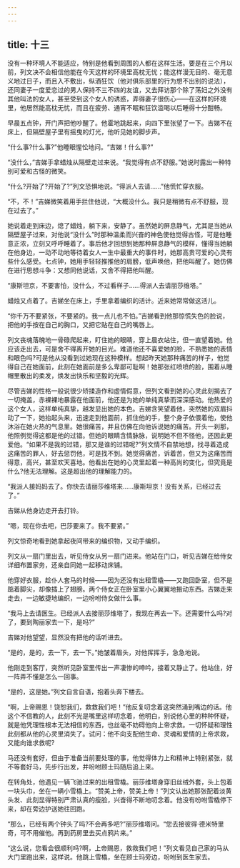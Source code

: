 ```yaml
---
---
---
```

title: 十三
---




没有一种环境人不能适应，特别是他看到周围的人都在这样生活。要是在三个月以前，列文决不会相信他能在今天这样的环境里高枕无忧；能这样漫无目的、毫无意义地过日子，而且入不敷出，纵酒狂饮（他对俱乐部里的行为想不出别的说法），还同妻子一度爱恋过的男人保持不三不四的友谊，又去拜访那个除了荡妇之外没有其他叫法的女人，甚至受到这个女人的诱惑，弄得妻子很伤心——在这样的环境里，他居然能高枕无忧，而且在疲劳、通宵不眠和狂饮滥喝以后睡得十分酣畅。

早晨五点钟，开门声把他吵醒了。他霍地跳起来，向四下里张望了一下。吉娣不在床上，但隔壁屋子里有摇曳的灯光，他听见她的脚步声。

“什么事?什么事?”他睡眼惺忪地问。“吉娣！什么事?”

“没什么，”吉娣手拿蜡烛从隔壁走过来说。“我觉得有点不舒服。”她说时露出一种特别可爱和古怪的微笑。

“什么?开始了?开始了?”列文恐惧地说。“得派人去请……”他慌忙穿衣服。

“不，不！”吉娣微笑着用手拦住他说，“大概没什么。我只是稍微有点不舒服，现在过去了。”

她说着走到床边，熄了蜡烛，躺下来，安静了。虽然她的屏息静气，尤其是当她从隔壁屋子过来，对他说“没什么”时那种温柔而兴奋的神色使他觉得古怪，可是他睡意正浓，立刻又呼呼睡着了。事后他才回想到她那种屏息静气的模样，懂得当她躺在他身边，一动不动地等待着女人一生中最重大的事件时，她那高贵可爱的心灵有些什么感受。七点钟，她用手轻轻推推他的肩膀，低声唤他，把他叫醒了。她仿佛在进行思想斗争：又想同他说话，又舍不得把他叫醒。

“康斯坦京，不要害怕，没什么，不过看样子……得派人去请丽莎维塔。”

蜡烛又点着了。吉娣坐在床上，手里拿着编织的活计。近来她常常做这活儿。

“你千万不要紧张，不要紧的。我一点儿也不怕。”吉娣看到他那惊慌失色的脸说，把他的手按在自己的胸口，又把它贴在自己的嘴唇上。

列文丧魂落魄地一骨碌爬起来，盯住她的眼睛，穿上晨衣站住，但一直望着她。他应该走出去，可是舍不得离开她的目光。难道他还不喜爱她的脸，不熟悉她的表情和眼色吗?可是他从没看到过她现在这种模样。想起昨天她那种痛苦的样子，他觉得自己在她面前，此刻在她面前是多么卑鄙可耻啊！她那张红喷喷的脸，围着从睡帽里散出的柔发，焕发出快乐和坚毅的光辉。

尽管吉娣的性格一般说很少矫揉造作和虚情假意，但列文看到她的心灵此刻揭去了一切掩盖，赤裸裸地暴露在他面前，他还是为她的单纯真挚而深深感动。他热爱的这个女人，这样单纯真挚，越发显出她的本色。吉娣含笑望着他，突然她的双眉抖动了一下，她抬起头来，迅速走到他面前，抓住他的手，整个身子依偎着他，使他沐浴在她火热的气息里。她很痛苦，并且仿佛在向他诉说她的痛苦。开头一刹那，他照例觉得这都是他的过错。但她的眼睛含情脉脉，说明她不但不怪他，还因此更爱他。“如果不是我的过错，那又是谁的过错呢?”列文情不自禁地想，找寻着造成这痛苦的罪人，好去惩罚他，可是找不到。她觉得痛苦，诉着苦，但又为这痛苦而得意，高兴，甚至欢天喜地。他看出在她的心灵里起着一种高尚的变化，但究竟是什么?他无法理解。这是超出他的理解能力的。

“我派人接妈妈去了。你快去请丽莎维塔来……康斯坦京！没有关系，已经过去了。”

吉娣从他身边走开去打铃。

“嗯，现在你去吧，巴莎要来了。我不要紧。”

列文惊奇地看到她拿起夜间带来的编织物，又动手编织。

列文从一扇门里出去，听见侍女从另一扇门进来。他站在门口，听见吉娣在给侍女详细布置家务，还亲自同她一起移动床铺。

他穿好衣服，趁仆人套马的时候——因为还没有出租雪橇——又跑回卧室，但不是踮着脚尖，却像插上了翅膀。两个侍女正在卧室里小心翼翼地搬动东西。吉娣走来走去，一边敏捷地编织，一边吩咐侍女做什么事。

“我马上去请医生。已经派人去接丽莎维塔了，我现在再去一下。还需要什么吗?对了，要到陶丽家去一下，是吗?”

吉娣对他望望，显然没有把他的话听进去。

“是的，是的，去一下，去一下。”她皱着眉头，对他挥挥手，急急地说。

他刚走到客厅，突然听见卧室里传出一声凄惨的呻吟，接着又静止了。他站住，好一阵弄不懂是怎么一回事。

“是的，这是她。”列文自言自语，抱着头奔下楼去。

“啊，上帝赐恩！饶恕我们，救救我们吧！”他反复叨念着这突然涌到嘴边的话。他这个不信教的人，此刻不光是嘴里这样叨念着，他明白，别说他心里的种种怀疑，就是他凭理性根本无法相信的东西，也丝毫不妨碍他向上帝求救。一切怀疑和理性此刻都从他的心灵里消失了。试问：他不向支配他生命、灵魂和爱情的上帝求救，又能向谁求救呢?

马还没有套好，但由于准备当前要处理的事，他觉得体力上和精神上特别紧张，就不等套好马，先步行出发，并吩咐顾士玛随后追上来。

在转角处，他遇见一辆飞驰过来的出租雪橇。丽莎维塔身穿旧丝绒外套，头上包着一块头巾，坐在一辆小雪橇上。“赞美上帝，赞美上帝！”列文认出她那张配着淡黄头发、此刻显得特别严肃认真的瘦脸，兴奋得不断地叨念着。他没有吩咐雪橇停下来，却在旁边护送她往回跑。

“那么，已经有两个钟头了吗?不会再多吧?”丽莎维塔问。“您去接彼得·德米特里奇，可不用催他。再到药房里去买点鸦片来。”

“这么说，您看会很顺利吗?啊，上帝赐恩，救救我们吧！”列文看见自己家的马从大门里跑出来，这样说。他跳上雪橇，坐在顾士玛旁边，吩咐到医生家去。